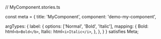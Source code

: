 // MyComponent.stories.ts



const meta = {
  title: 'MyComponent',
  component: 'demo-my-component',

  argTypes: {
    label: {
      options: ['Normal', 'Bold', 'Italic'],
      mapping: {
        Bold: html`<b>Bold</b>`,
        Italic: html`<i>Italic</i>`,
      },
    },
  }
} satisfies Meta;
